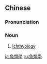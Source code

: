 {{also|魚類学|鱼类学}}
==Chinese==
{{zh-forms|s=鱼类学|type=21}}

===Pronunciation===
{{zh-pron
|m=yúlèixué
|c=jyu4 leoi6 hok6
|cat=n
}}

===Noun===
{{zh-noun}}

# [[ichthyology]]

{{zh-cat|Ichthyology}}

[[ja:魚類學]]
[[ru:魚類學]]